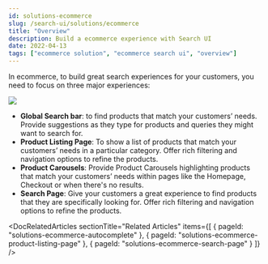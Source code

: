 ```yaml
---
id: solutions-ecommerce
slug: /search-ui/solutions/ecommerce
title: "Overview"
description: Build a ecommerce experience with Search UI
date: 2022-04-13
tags: ["ecommerce solution", "ecommerce search ui", "overview"]
---
```


In ecommerce, to build great search experiences for your customers, you need to focus on three major experiences:

![](images/ecommerce/overview/overview.png)

- **Global Search bar**: to find products that match your customers’ needs. Provide suggestions as they type for products and queries they might want to search for.
- **Product Listing Page**: To show a list of products that match your customers’ needs in a particular category. Offer rich filtering and navigation options to refine the products.
- **Product Carousels**: Provide Product Carousels highlighting products that match your customers’ needs within pages like the Homepage, Checkout or when there's no results.
- **Search Page**: Give your customers a great experience to find products that they are specifically looking for. Offer rich filtering and navigation options to refine the products.

<DocRelatedArticles
  sectionTitle="Related Articles"
  items={[
    {
      pageId: "solutions-ecommerce-autocomplete"
    },
    {
      pageId: "solutions-ecommerce-product-listing-page"
    },
    {
      pageId: "solutions-ecommerce-search-page"
    }
  ]}
/>
